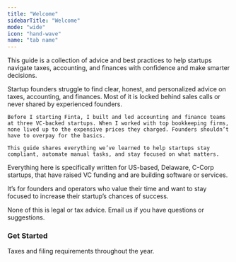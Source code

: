 ```yaml
---
title: "Welcome"
sidebarTitle: "Welcome"
mode: "wide"
icon: "hand-wave"
name: "tab name"
---
```


This guide is a collection of advice and best practices to help startups navigate taxes, accounting, and finances with confidence and make smarter decisions.


<AccordionGroup>
  <Accordion title="Why">
      Startup founders struggle to find clear, honest, and personalized advice on taxes, accounting, and finances. Most of it is locked behind sales calls or never shared by experienced founders.
    
    Before I starting Finta, I built and led accounting and finance teams at three VC-backed startups. When I worked with top bookkeeping firms, none lived up to the expensive prices they charged. Founders shouldn’t have to overpay for the basics.
    
    This guide shares everything we’ve learned to help startups stay compliant, automate manual tasks, and stay focused on what matters.
  </Accordion>

  <Accordion title="For Startups">
      Everything here is specifically written for US-based, Delaware, C-Corp startups, that have raised VC funding and are building software or services.

It’s for founders and operators who value their time and want to stay focused to increase their startup’s chances of success.
  </Accordion>

  <Accordion title="Disclaimer">
None of this is legal or tax advice. Email us if you have questions or suggestions.
  </Accordion>
</AccordionGroup>


### Get Started
<CardGroup cols={2}>
  <Card title="Compliance Deadlines" icon="calendar" href="/deadlines">
    Taxes and filing requirements throughout the year.
  </Card>
</CardGroup>